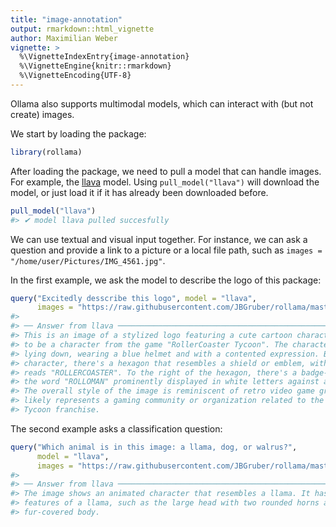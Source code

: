 ```yaml
---
title: "image-annotation"
output: rmarkdown::html_vignette
author: Maximilian Weber
vignette: >
  %\VignetteIndexEntry{image-annotation}
  %\VignetteEngine{knitr::rmarkdown}
  %\VignetteEncoding{UTF-8}
---
```




Ollama also supports multimodal models, which can interact with (but not create) images.

We start by loading the package:


``` r
library(rollama)
```

After loading the package, we need to pull a model that can handle images.
For example, the [llava](https://llava-vl.github.io/) model.
Using `pull_model("llava")` will download the model, or just load it if it has already been downloaded before.



``` r
pull_model("llava")
#> ✔ model llava pulled succesfully
```

We can use textual and visual input together.
For instance, we can ask a question and provide a link to a picture or a local file path, such as `images = "/home/user/Pictures/IMG_4561.jpg"`.

In the first example, we ask the model to describe the logo of this package:


``` r
query("Excitedly desscribe this logo", model = "llava",
      images = "https://raw.githubusercontent.com/JBGruber/rollama/master/man/figures/logo.png")
#> 
#> ── Answer from llava ──────────────────────────────────────────────────────────────────
#> This is an image of a stylized logo featuring a cute cartoon character, which appears
#> to be a character from the game "RollerCoaster Tycoon". The character is depicted
#> lying down, wearing a blue helmet and with a contented expression. Behind the
#> character, there's a hexagon that resembles a shield or emblem, with text on it that
#> reads "ROLLERCOASTER". To the right of the hexagon, there's a badge-like design with
#> the word "ROLLOMAN" prominently displayed in white letters against a dark background.
#> The overall style of the image is reminiscent of retro video game graphics, and it
#> likely represents a gaming community or organization related to the RollerCoaster
#> Tycoon franchise.
```

The second example asks a classification question:


``` r
query("Which animal is in this image: a llama, dog, or walrus?",
      model = "llava",
      images = "https://raw.githubusercontent.com/JBGruber/rollama/master/man/figures/logo.png")
#> 
#> ── Answer from llava ──────────────────────────────────────────────────────────────────
#> The image shows an animated character that resembles a llama. It has distinctive
#> features of a llama, such as the large head with two rounded horns and a fluffy,
#> fur-covered body.
```

